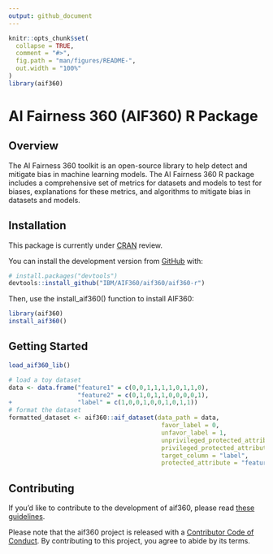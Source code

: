 ```yaml
---
output: github_document
---
```


<!-- README.md is generated from README.Rmd. Please edit that file -->

```r
knitr::opts_chunk$set(
  collapse = TRUE,
  comment = "#>",
  fig.path = "man/figures/README-",
  out.width = "100%"
)
library(aif360)
```

# AI Fairness 360 (AIF360) R Package 

<!-- badges: start -->
<!-- badges: end -->

## Overview

The AI Fairness 360 toolkit is an open-source library to help detect and mitigate bias in machine learning models. 
The AI Fairness 360 R package includes a comprehensive set of metrics for datasets and models to test for biases, explanations for these metrics, and algorithms to mitigate bias in datasets and models.

## Installation

This package is currently under [CRAN](https://CRAN.R-project.org) review.

You can install the development version from [GitHub](https://github.com/) with:

``` r
# install.packages("devtools")
devtools::install_github("IBM/AIF360/aif360/aif360-r") 
```

Then, use the install_aif360() function to install AIF360:

``` r
library(aif360)
install_aif360()
``` 

## Getting Started

``` r
load_aif360_lib()
``` 

``` r
# load a toy dataset
data <- data.frame("feature1" = c(0,0,1,1,1,1,0,1,1,0), 
                   "feature2" = c(0,1,0,1,1,0,0,0,0,1),
+                  "label" = c(1,0,0,1,0,0,1,0,1,1))
# format the dataset
formatted_dataset <- aif360::aif_dataset(data_path = data, 
                                          favor_label = 0, 
                                          unfavor_label = 1, 
                                          unprivileged_protected_attribute = 0, 
                                          privileged_protected_attribute = 1, 
                                          target_column = "label", 
                                          protected_attribute = "feature1")

``` 

## Contributing

If you'd like to contribute to the development of aif360, please read [these guidelines](CONTRIBUTING.md).

Please note that the aif360 project is released with a [Contributor Code of Conduct](CODEOFCONDUCT.md). By contributing to this project, you agree to abide by its terms.


